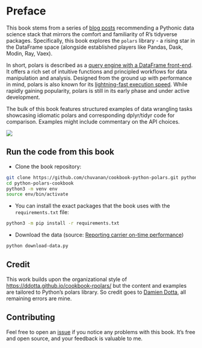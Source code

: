 # Preface {.unnumbered}

This book stems from a series of [blog posts](https://www.emilyriederer.com/post/py-rgo-polars/) recommending a Pythonic data science stack that mirrors the comfort and familiarity of R's
tidyverse packages. Specifically, this book explores the `polars` library - a rising star in the DataFrame space (alongside established players like Pandas, Dask, Modin, Ray, Vaex).

In short, polars is described as a [query engine with a DataFrame front-end](https://pola.rs/posts/polars_birds_eye_view/). It offers a rich set of intuitive functions and principled workflows for 
data manipulation and analysis. Designed from the ground up with performance in mind, polars is also known for its [lightning-fast execution speed](https://www.ritchievink.com/blog/2021/02/28/i-wrote-one-of-the-fastest-dataframe-libraries/). While rapidly gaining popularity, polars is still in its early phase and under active development.

The bulk of this book features structured examples of data wrangling tasks showcasing idiomatic polars and corresponding dplyr/tidyr code for comparison. Examples might include commentary on the API choices.


![](stars-history.png)


## Run the code from this book

* Clone the book repository:

```bash
git clone https://github.com/chuvanan/cookbook-python-polars.git python-polars-cookbook
cd python-polars-cookbook
python3 -m venv env
source env/bin/activate
```

* You can install the exact packages that the book uses with the `requirements.txt` file:

```bash
python3 -m pip install -r requirements.txt
```

* Download the data (source: [Reporting carrier on-time performance](https://transtats.bts.gov/TableInfo.asp?gnoyr_VQ=FGJ&QO_fu146_anzr=b0-gvzr&V0s1_b0yB=D))

```bash
python download-data.py
```

## Credit

This work builds upon the organizational style of [https://ddotta.github.io/cookbook-rpolars/](https://ddotta.github.io/cookbook-rpolars/) but the content and examples are tailored to Python's polars library. So credit goes to [Damien Dotta](https://github.com/ddotta), all remaining errors are mine.

## Contributing

Feel free to open an [issue](https://github.com/chuvanan/cookbook-python-polars/issues) if you notice any problems with this book. It's free and open source, and your feedback is valuable to me.